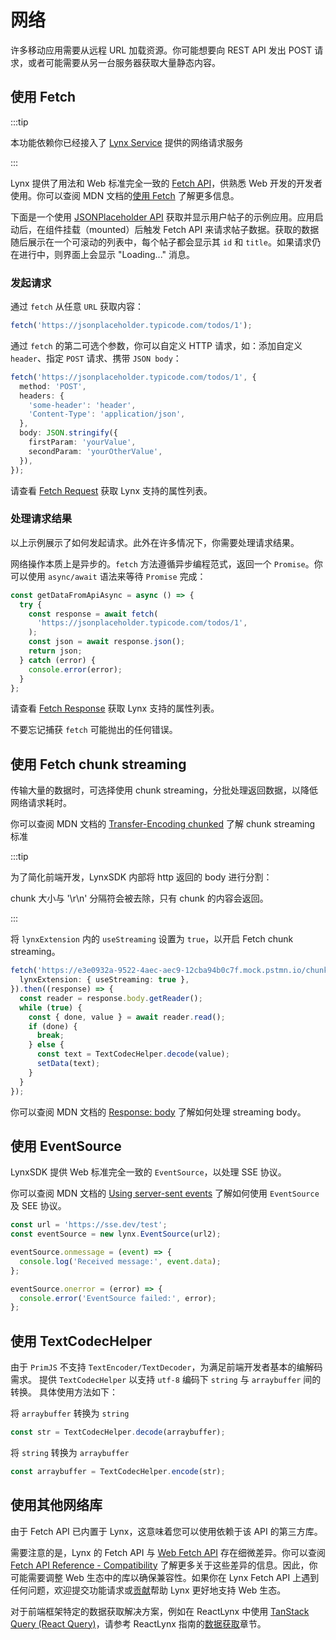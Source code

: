 # 网络

许多移动应用需要从远程 URL 加载资源。你可能想要向 REST API 发出 POST 请求，或者可能需要从另一台服务器获取大量静态内容。

## 使用 Fetch

:::tip

本功能依赖你已经接入了 [Lynx Service](/guide/start/integrate-with-existing-apps) 提供的网络请求服务

:::

Lynx 提供了用法和 Web 标准完全一致的 [Fetch API](/api/lynx-api/global/fetch)，供熟悉 Web 开发的开发者使用。你可以查阅 MDN 文档的[使用 Fetch](https://developer.mozilla.org/en-US/docs/Web/API/Fetch_API/Using_Fetch) 了解更多信息。

下面是一个使用 [JSONPlaceholder API](https://jsonplaceholder.typicode.com/) 获取并显示用户帖子的示例应用。应用启动后，在组件挂载（mounted）后触发 Fetch API 来请求帖子数据。获取的数据随后展示在一个可滚动的列表中，每个帖子都会显示其 `id` 和 `title`。如果请求仍在进行中，则界面上会显示 "Loading..." 消息。


<Go
  example="networking"
  defaultFile="src/fetch/index.tsx"
  img="https://lf-lynx.tiktok-cdns.com/obj/lynx-artifacts-oss-sg/lynx-website/assets/doc/networking/fetch-example-image.webp"
  defaultEntryFile="dist/fetch.lynx.bundle"
  entry="src/fetch"
/>

### 发起请求

通过 `fetch` 从任意 `URL` 获取内容：

```typescript
fetch('https://jsonplaceholder.typicode.com/todos/1');
```

通过 `fetch` 的第二可选个参数，你可以自定义 HTTP 请求，如：添加自定义 `header`、指定 `POST` 请求、携带 `JSON body`：

```typescript
fetch('https://jsonplaceholder.typicode.com/todos/1', {
  method: 'POST',
  headers: {
    'some-header': 'header',
    'Content-Type': 'application/json',
  },
  body: JSON.stringify({
    firstParam: 'yourValue',
    secondParam: 'yourOtherValue',
  }),
});
```

请查看 [Fetch Request](/api/lynx-api/global/fetch#request) 获取 Lynx 支持的属性列表。

### 处理请求结果

以上示例展示了如何发起请求。此外在许多情况下，你需要处理请求结果。

网络操作本质上是异步的。`fetch` 方法遵循异步编程范式，返回一个 `Promise`。你可以使用 `async/await` 语法来等待 `Promise` 完成：

```typescript
const getDataFromApiAsync = async () => {
  try {
    const response = await fetch(
      'https://jsonplaceholder.typicode.com/todos/1',
    );
    const json = await response.json();
    return json;
  } catch (error) {
    console.error(error);
  }
};
```

请查看 [Fetch Response](/api/lynx-api/global/fetch#response) 获取 Lynx 支持的属性列表。

不要忘记捕获 `fetch` 可能抛出的任何错误。

## 使用 Fetch chunk streaming

传输大量的数据时，可选择使用 chunk streaming，分批处理返回数据，以降低网络请求耗时。

你可以查阅 MDN 文档的 [Transfer-Encoding chunked](https://developer.mozilla.org/en-US/docs/Web/HTTP/Reference/Headers/Transfer-Encoding#chunked) 了解 chunk streaming 标准

:::tip

为了简化前端开发，LynxSDK 内部将 http 返回的 body 进行分割：

chunk 大小与 '\r\n' 分隔符会被去除，只有 chunk 的内容会返回。

:::

将 `lynxExtension` 内的 `useStreaming` 设置为 `true`，以开启 Fetch chunk streaming。

```typescript
fetch('https://e3e0932a-9522-4aec-aec9-12cba94b0c7f.mock.pstmn.io/chunk', {
  lynxExtension: { useStreaming: true },
}).then((response) => {
  const reader = response.body.getReader();
  while (true) {
    const { done, value } = await reader.read();
    if (done) {
      break;
    } else {
      const text = TextCodecHelper.decode(value);
      setData(text);
    }
  }
});
```

你可以查阅 MDN 文档的 [Response: body](https://developer.mozilla.org/en-US/docs/Web/API/Response/body)
了解如何处理 streaming body。

## 使用 EventSource

LynxSDK 提供 Web 标准完全一致的 `EventSource`，以处理 SSE 协议。

你可以查阅 MDN 文档的 [Using server-sent events](https://developer.mozilla.org/en-US/docs/Web/API/Server-sent_events/Using_server-sent_events) 了解如何使用 `EventSource` 及 SEE 协议。

```typescript
const url = 'https://sse.dev/test';
const eventSource = new lynx.EventSource(url2);

eventSource.onmessage = (event) => {
  console.log('Received message:', event.data);
};

eventSource.onerror = (error) => {
  console.error('EventSource failed:', error);
};
```

## 使用 TextCodecHelper

由于 `PrimJS` 不支持 `TextEncoder/TextDecoder`，为满足前端开发者基本的编解码需求。
提供 `TextCodecHelper` 以支持 `utf-8` 编码下 `string` 与 `arraybuffer` 间的转换。
具体使用方法如下：

将 `arraybuffer` 转换为 `string`

```typescript
const str = TextCodecHelper.decode(arraybuffer);
```

将 `string` 转换为 `arraybuffer`

```typescript
const arraybuffer = TextCodecHelper.encode(str);
```

## 使用其他网络库

由于 Fetch API 已内置于 Lynx，这意味着您可以使用依赖于该 API 的第三方库。

需要注意的是，Lynx 的 Fetch API 与 [Web Fetch API](https://developer.mozilla.org/en-US/docs/Web/API/Fetch_API) 存在细微差异。你可以查阅 [Fetch API Reference - Compatibility](/api/lynx-api/global/fetch#compatibility) 了解更多关于这些差异的信息。因此，你可能需要调整 Web 生态中的库以确保兼容性。如果你在 Lynx Fetch API 上遇到任何问题，欢迎提交功能请求或[贡献](https://github.com/lynx-family/lynx/blob/develop/CONTRIBUTING.md)帮助 Lynx 更好地支持 Web 生态。

对于前端框架特定的数据获取解决方案，例如在 ReactLynx 中使用 [TanStack Query (React Query)](https://tanstack.com/query/latest)，请参考 ReactLynx 指南的[数据获取](/react/data-fetching)章节。
